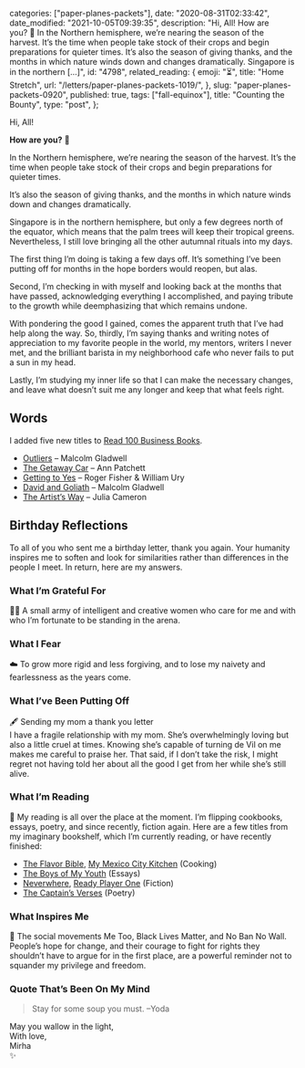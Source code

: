 
  categories: ["paper-planes-packets"],
  date: "2020-08-31T02:33:42",
  date_modified: "2021-10-05T09:39:35",
  description:
    "Hi, All! How are you? 🍁 In the Northern hemisphere, we’re nearing the season of the harvest. It’s the time when people take stock of their crops and begin preparations for quieter times. It’s also the season of giving thanks, and the months in which nature winds down and changes dramatically. Singapore is in the northern […]",
  id: "4798",
  related_reading: {
    emoji: "⏳",
    title: "Home Stretch",
    url: "/letters/paper-planes-packets-1019/",
  },
  slug: "paper-planes-packets-0920",
  published: true,
  tags: ["fall-equinox"],
  title: "Counting the Bounty",
  type: "post",
};


Hi, All!

**How are you?** 🍁

In the Northern hemisphere, we’re nearing the season of the harvest. It’s the time when people take stock of their crops and begin preparations for quieter times.

It’s also the season of giving thanks, and the months in which nature winds down and changes dramatically.

Singapore is in the northern hemisphere, but only a few degrees north of the equator, which means that the palm trees will keep their tropical greens. Nevertheless, I still love bringing all the other autumnal rituals into my days.

The first thing I’m doing is taking a few days off. It’s something I’ve been putting off for months in the hope borders would reopen, but alas.

Second, I’m checking in with myself and looking back at the months that have passed, acknowledging everything I accomplished, and paying tribute to the growth while deemphasizing that which remains undone.

With pondering the good I gained, comes the apparent truth that I’ve had help along the way. So, thirdly, I’m saying thanks and writing notes of appreciation to my favorite people in the world, my mentors, writers I never met, and the brilliant barista in my neighborhood cafe who never fails to put a sun in my head.

Lastly, I’m studying my inner life so that I can make the necessary changes, and leave what doesn’t suit me any longer and keep that what feels right.

## Words

I added five new titles to [Read 100 Business Books](/posts/read-100-books#finished-reads).

- [Outliers](/posts/read-100-books#61-outliers) – Malcolm Gladwell
- [The Getaway Car](/posts/read-100-books#62-the-getaway-car) – Ann Patchett
- [Getting to Yes](/posts/read-100-books#63-getting-to-yes) – Roger Fisher & William Ury
- [David and Goliath](/posts/read-100-books#64-david-and-goliath) – Malcolm Gladwell
- [The Artist’s Way](/posts/read-100-books#65-the-artists-way) – Julia Cameron

## Birthday Reflections

To all of you who sent me a birthday letter, thank you again. Your humanity inspires me to soften and look for similarities rather than differences in the people I meet. In return, here are my answers.

### What I’m Grateful For

🏴‍☠️ A small army of intelligent and creative women who care for me and with who I’m fortunate to be standing in the arena.

### What I Fear

☁️ To grow more rigid and less forgiving, and to lose my naivety and fearlessness as the years come.

### What I’ve Been Putting Off

🖋 Sending my mom a thank you letter\
I have a fragile relationship with my mom. She’s overwhelmingly loving but also a little cruel at times. Knowing she’s capable of turning de Vil on me makes me careful to praise her. That said, if I don’t take the risk, I might regret not having told her about all the good I get from her while she’s still alive.

### What I’m Reading

🔖 My reading is all over the place at the moment. I’m flipping cookbooks, essays, poetry, and since recently, fiction again. Here are a few titles from my imaginary bookshelf, which I’m currently reading, or have recently finished:

- [The Flavor Bible](https://www.amazon.com/Flavor-Bible-Essential-Creativity-Imaginative-ebook/dp/B07D7HHGRR/), [My Mexico City Kitchen](https://www.amazon.com/My-Mexico-City-Kitchen-Convictions-ebook/dp/B07DZK7G6L/) (Cooking)
- [The Boys of My Youth](https://www.amazon.com/Boys-My-Youth-Ann-Beard-ebook/dp/B00FOQSKES/) (Essays)
- [Neverwhere](https://www.amazon.com/Neverwhere-Novel-Neil-Gaiman-ebook/dp/B000FC130E/), [Ready Player One](https://www.amazon.com/Ready-Player-One-Ernest-Cline-ebook/dp/B004J4WKUQ) (Fiction)
- [The Captain’s Verses](https://www.amazon.com/Captains-Verses-Poems-Directions-Books-ebook/dp/B00AO7AZJK) (Poetry)

### What Inspires Me

🖤 The social movements Me Too, Black Lives Matter, and No Ban No Wall. People’s hope for change, and their courage to fight for rights they shouldn’t have to argue for in the first place, are a powerful reminder not to squander my privilege and freedom.

### Quote That’s Been On My Mind

> Stay for some soup you must. –Yoda

May you wallow in the light,\
With love,\
Mirha\
✨
